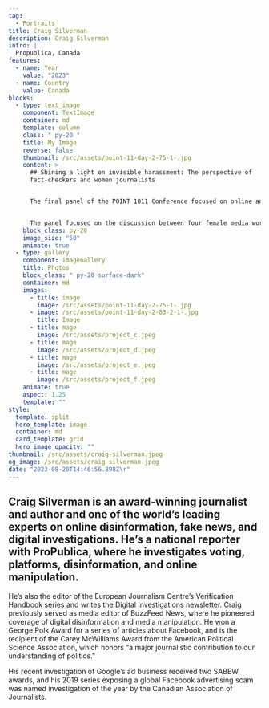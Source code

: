 ```yaml
---
tag:
  - Portraits
title: Craig Silverman
description: Craig Silverman
intro: |
  Propublica, Canada
features:
  - name: Year
    value: "2023"
  - name: Country
    value: Canada
blocks:
  - type: text_image
    component: TextImage
    container: md
    template: column
    class: " py-20 "
    title: My Image
    reverse: false
    thumbnail: /src/assets/point-11-day-2-75-1-.jpg
    content: >
      ## Shining a light on invisible harassment: The perspective of
      fact-checkers and women journalists


      The final panel of the POINT 1011 Conference focused on online and visible harassment female journalists and fact-checkers face daily, the influence of public figures on harassment and enabling narratives. 


      The panel focused on the discussion between four female media workers: Jennifer Adams (Pen to Paper), Nabeelah Shabbir (International Center for Journalists),  Milanka Kovačević (Direkt Portal) and  Ana Brakus (Faktograf), while being moderated by Tijana Cvjetićanin (UG “Zašto ne” – CA “Why not” ).
    block_class: py-20
    image_size: "50"
    animate: true
  - type: gallery
    component: ImageGallery
    title: Photos
    block_class: " py-20 surface-dark"
    container: md
    images:
      - title: image
        image: /src/assets/point-11-day-2-75-1-.jpg
      - image: /src/assets/point-11-day-2-83-2-1-.jpg
        title: Image
      - title: mage
        image: /src/assets/project_c.jpeg
      - title: mage
        image: /src/assets/project_d.jpeg
      - title: mage
        image: /src/assets/project_e.jpeg
      - title: mage
        image: /src/assets/project_f.jpeg
    animate: true
    aspect: 1.25
    template: ""
style:
  template: split
  hero_template: image
  container: md
  card_template: grid
  hero_image_opacity: ""
thumbnail: /src/assets/craig-silverman.jpeg
og_image: /src/assets/craig-silverman.jpeg
date: "2023-08-20T14:46:56.898Z\r"
---
```

## Craig Silverman is an award-winning journalist and author and one of the world’s leading experts on online disinformation, fake news, and digital investigations. He’s a national reporter with ProPublica, where he investigates voting, platforms, disinformation, and online manipulation.

He’s also the editor of the European Journalism Centre’s Verification Handbook series and writes the Digital Investigations newsletter. Craig previously served as media editor of BuzzFeed News, where he pioneered coverage of digital disinformation and media manipulation. He won a George Polk Award for a series of articles about Facebook, and is the recipient of the Carey McWilliams Award from the American Political Science Association, which honors “a major journalistic contribution to our understanding of politics.”

His recent investigation of Google’s ad business received two SABEW awards, and his 2019 series exposing a global Facebook advertising scam was named investigation of the year by the Canadian Association of Journalists.
